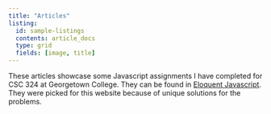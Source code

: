 ```yaml
---
title: "Articles"
listing:
  id: sample-listings
  contents: article_docs
  type: grid
  fields: [image, title]
---
```


These articles showcase some Javascript assignments I have completed for CSC 324 at Georgetown College. They can be found in [Eloquent Javascript](https://eloquentjavascript.net). They were picked for this website because of unique solutions for the problems.

::: {#sample-listings}
:::
